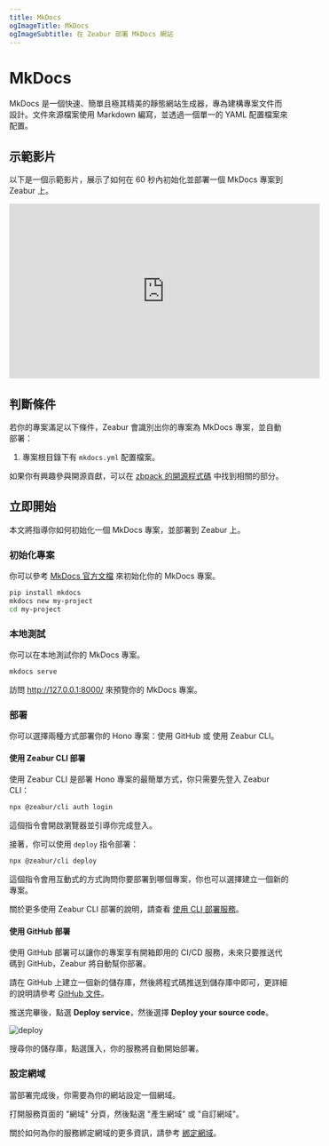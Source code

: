 ```yaml
---
title: MkDocs
ogImageTitle: MkDocs
ogImageSubtitle: 在 Zeabur 部署 MkDocs 網站
---
```


# MkDocs

MkDocs 是一個快速、簡單且極其精美的靜態網站生成器，專為建構專案文件而設計。文件來源檔案使用 Markdown 編寫，並透過一個單一的 YAML 配置檔案來配置。

## 示範影片

以下是一個示範影片，展示了如何在 60 秒內初始化並部署一個 MkDocs 專案到 Zeabur 上。

<iframe style={{marginTop: 12}} width="560" height="315" src="https://www.youtube.com/embed/DYlpqWQgQEM?si=geEMw0kQOnIEEZAC" title="YouTube video player" frameborder="0" allow="accelerometer; autoplay; clipboard-write; encrypted-media; gyroscope; picture-in-picture; web-share" referrerpolicy="strict-origin-when-cross-origin" allowfullscreen></iframe>

## 判斷條件

若你的專案滿足以下條件，Zeabur 會識別出你的專案為 MkDocs 專案，並自動部署：

1. 專案根目錄下有 `mkdocs.yml` 配置檔案。

如果你有興趣參與開源貢獻，可以在 [zbpack 的開源程式碼](https://github.com/zeabur/zbpack/tree/main/internal/static) 中找到相關的部分。

## 立即開始

本文將指導你如何初始化一個 MkDocs 專案，並部署到 Zeabur 上。

### 初始化專案

你可以參考 [MkDocs 官方文檔](https://www.mkdocs.org/getting-started/) 來初始化你的 MkDocs 專案。

```bash
pip install mkdocs
mkdocs new my-project
cd my-project
```

### 本地測試

你可以在本地測試你的 MkDocs 專案。

```bash
mkdocs serve
```

訪問 http://127.0.0.1:8000/ 來預覽你的 MkDocs 專案。

### 部署

你可以選擇兩種方式部署你的 Hono 專案：使用 GitHub 或 使用 Zeabur CLI。

#### 使用 Zeabur CLI 部署

使用 Zeabur CLI 是部署 Hono 專案的最簡單方式，你只需要先登入 Zeabur CLI：

```bash
npx @zeabur/cli auth login
```

這個指令會開啟瀏覽器並引導你完成登入。

接著，你可以使用 `deploy` 指令部署：

```bash
npx @zeabur/cli deploy
```

這個指令會用互動式的方式詢問你要部署到哪個專案，你也可以選擇建立一個新的專案。

關於更多使用 Zeabur CLI 部署的說明，請查看 [使用 CLI 部署服務](../deploy/deploy-with-cli)。

#### 使用 GitHub 部署

使用 GitHub 部署可以讓你的專案享有開箱即用的 CI/CD 服務，未來只要推送代碼到 GitHub，Zeabur 將自動幫你部署。

請在 GitHub 上建立一個新的儲存庫，然後將程式碼推送到儲存庫中即可，更詳細的說明請參考 [GitHub 文件](https://docs.github.com/en/github/importing-your-projects-to-github/adding-an-existing-project-to-github-using-the-command-line)。

推送完畢後，點選 **Deploy service**，然後選擇 **Deploy your source code**。

![deploy](/deploy/common/select-service.en-US.png)

搜尋你的儲存庫，點選匯入，你的服務將自動開始部署。

### 設定網域

當部署完成後，你需要為你的網站設定一個網域。

打開服務頁面的 "網域" 分頁，然後點選 "產生網域" 或 "自訂網域"。

關於如何為你的服務綁定網域的更多資訊，請參考 [綁定網域](../deploy/domain-binding)。
